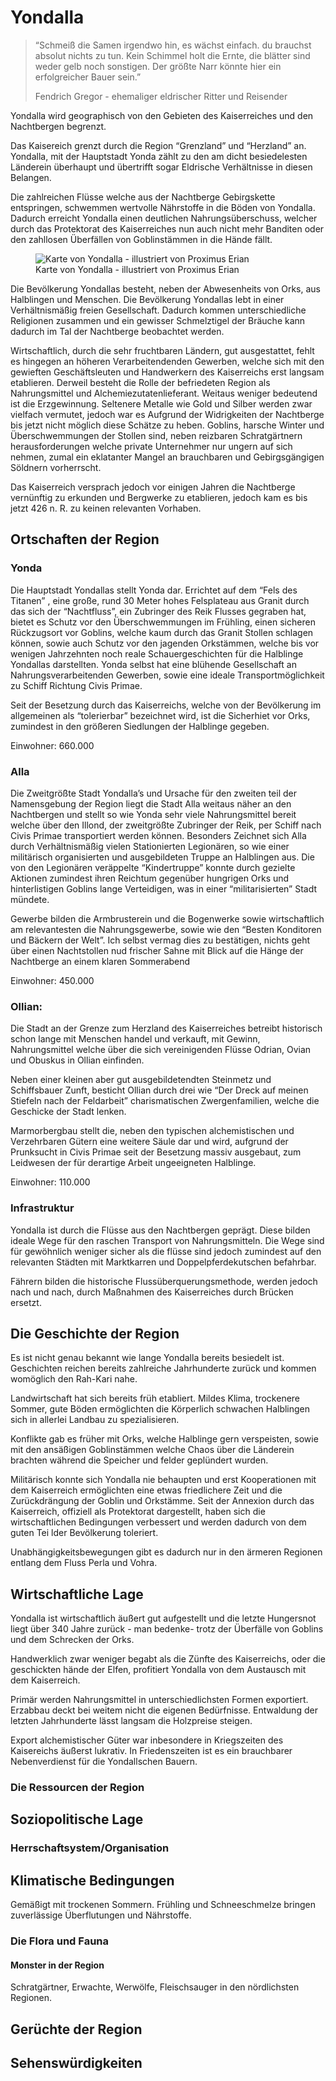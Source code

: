 # Yondalla

> "Schmeiß die Samen irgendwo hin, es wächst einfach. du brauchst absolut nichts zu tun. Kein Schimmel holt die Ernte, die blätter sind weder gelb noch sonstigen. Der größte Narr könnte hier ein erfolgreicher Bauer sein."
>
> Fendrich Gregor - ehemaliger eldrischer Ritter und Reisender

Yondalla wird geographisch von den Gebieten des Kaiserreiches und den Nachtbergen begrenzt.

Das Kaisereich grenzt durch die Region "Grenzland" und "Herzland" an. Yondalla, mit der Hauptstadt Yonda zählt zu den am dicht besiedelesten Länderein überhaupt und übertrifft sogar Eldrische Verhältnisse in diesen Belangen.

Die zahlreichen Flüsse welche aus der Nachtberge Gebirgskette entspringen, schwemmen wertvolle Nährstoffe in die Böden von Yondalla. Dadurch erreicht Yondalla einen deutlichen Nahrungsüberschuss, welcher durch das Protektorat des Kaiserreiches nun auch nicht mehr Banditen oder den zahllosen Überfällen von Goblinstämmen in die Hände fällt.

![Karte von Yondalla - illustriert von Proximus Erian](C:/Users/Xufe/Dropbox/Rpg/###Orbis/Pictures/Maps/Yondallamap.jpg "Karte von Yondalla - illustriert von Proximus Erian")

Die Bevölkerung Yondallas besteht, neben der Abwesenheits von Orks, aus Halblingen und Menschen. Die Bevölkerung Yondallas lebt in einer Verhältnismäßig freien Gesellschaft. Dadurch kommen unterschiedliche Religionen zusammen und ein gewisser Schmelztigel der Bräuche kann dadurch im Tal der Nachtberge beobachtet werden.

Wirtschaftlich, durch die sehr fruchtbaren Ländern, gut ausgestattet, fehlt es hingegen an höheren Verarbeitendenden Gewerben, welche sich mit den gewieften Geschäftsleuten und Handwerkern des Kaiserreichs erst langsam etablieren. Derweil besteht die Rolle der befriedeten Region als Nahrungsmittel und Alchemiezutatenlieferant. Weitaus weniger bedeutend ist die Erzgewinnung. Seltenere Metalle wie Gold und Silber werden zwar vielfach vermutet, jedoch war es Aufgrund der Widrigkeiten der Nachtberge bis jetzt nicht möglich diese Schätze zu heben. Goblins, harsche Winter und Überschwemmungen der Stollen sind, neben reizbaren Schratgärtnern herausforderungen welche private Unternehmer nur ungern auf sich nehmen, zumal ein eklatanter Mangel an brauchbaren und Gebirgsgängigen Söldnern vorherrscht.

Das Kaiserreich versprach jedoch vor einigen Jahren die Nachtberge vernünftig zu erkunden und Bergwerke zu etablieren, jedoch kam es bis jetzt 426 n. R. zu keinen relevanten Vorhaben.

## Ortschaften der Region

### Yonda

Die Hauptstadt Yondallas stellt Yonda dar. Errichtet auf dem "Fels des Titanen" , eine große, rund 30 Meter hohes Felsplateau aus Granit durch das sich der "Nachtfluss", ein Zubringer des Reik Flusses gegraben hat, bietet es Schutz vor den Überschwemmungen im Frühling, einen sicheren Rückzugsort vor Goblins, welche kaum durch das Granit Stollen schlagen können, sowie auch Schutz vor den jagenden Orkstämmen, welche bis vor wenigen Jahrzehnten noch reale Schauergeschichten für die Halblinge Yondallas darstellten. Yonda selbst hat eine blühende Gesellschaft an Nahrungsverarbeitenden Gewerben, sowie eine ideale Transportmöglichkeit zu Schiff Richtung Civis Primae.

Seit der Besetzung durch das Kaiserreichs, welche von der Bevölkerung im allgemeinen als "tolerierbar" bezeichnet wird, ist die Sicherhiet vor Orks, zumindest in den größeren Siedlungen der Halblinge gegeben.

Einwohner: 660.000

### Alla

Die Zweitgrößte Stadt Yondalla's und Ursache für den zweiten teil der Namensgebung der Region liegt die Stadt Alla weitaus näher an den Nachtbergen und stellt so wie Yonda sehr viele Nahrungsmittel bereit welche über den Illond, der zweitgrößte Zubringer der Reik, per Schiff nach Civis Primae transportiert werden können. Besonders Zeichnet sich Alla durch Verhältnismäßig vielen Stationierten Legionären, so wie einer militärisch organisierten und ausgebildeten Truppe an Halblingen aus. Die von den Legionären veräppelte "Kindertruppe " konnte durch gezielte Aktionen zumindest ihren Reichtum gegenüber hungrigen Orks und hinterlistigen Goblins lange Verteidigen, was in einer "militarisierten" Stadt mündete.

Gewerbe bilden die Armbrusterein und die Bogenwerke sowie wirtschaftlich am relevantesten die Nahrungsgewerbe, sowie wie den "Besten Konditoren und Bäckern der Welt". Ich selbst vermag dies zu bestätigen, nichts geht über einen Nachtstollen nud frischer Sahne mit Blick auf die Hänge der Nachtberge an einem klaren Sommerabend

Einwohner: 450.000

### Ollian:

Die Stadt an der Grenze zum Herzland des Kaiserreiches betreibt historisch schon lange mit Menschen handel und verkauft, mit Gewinn, Nahrungsmittel welche über die sich vereinigenden Flüsse Odrian, Ovian und Obuskus in Ollian einfinden.

Neben einer kleinen aber gut ausgebildetendten Steinmetz und Schiffsbauer Zunft, besticht Ollian durch drei wie "Der Dreck auf meinen Stiefeln nach der Feldarbeit" charismatischen Zwergenfamilien, welche die Geschicke der Stadt lenken.

Marmorbergbau stellt die, neben den typischen alchemistischen und Verzehrbaren Gütern eine weitere Säule dar und wird, aufgrund der Prunksucht in Civis Primae seit der Besetzung massiv ausgebaut, zum Leidwesen der für derartige Arbeit ungeeigneten Halblinge.

Einwohner: 110.000

### Infrastruktur

Yondalla ist durch die Flüsse aus den Nachtbergen geprägt. Diese bilden ideale Wege für den raschen Transport von Nahrungsmitteln. Die Wege sind für gewöhnlich weniger sicher als die flüsse sind jedoch zumindest auf den relevanten Städten mit Marktkarren und Doppelpferdekutschen befahrbar.

Fährern bilden die historische Flussüberquerungsmethode, werden jedoch nach und nach, durch Maßnahmen des Kaiserreiches durch Brücken ersetzt.

## Die Geschichte der Region

Es ist nicht genau bekannt wie lange Yondalla bereits besiedelt ist. Geschichten reichen bereits zahlreiche Jahrhunderte zurück und kommen womöglich den Rah-Kari nahe.

Landwirtschaft hat sich bereits früh etabliert. Mildes Klima, trockenere Sommer, gute Böden ermöglichten die Körperlich schwachen Halblingen sich in allerlei Landbau zu spezialisieren.

Konflikte gab es früher mit Orks, welche Halblinge gern verspeisten, sowie mit den ansäßigen Goblinstämmen welche Chaos über die Länderein brachten während die Speicher und felder geplündert wurden.

Militärisch konnte sich Yondalla nie behaupten und erst Kooperationen mit dem Kaiserreich ermöglichten eine etwas friedlichere Zeit und die Zurückdrängung der Goblin und Orkstämme. Seit der Annexion durch das Kaiserreich, offiziell als Protektorat dargestellt, haben sich die wirtschaftlichen Bedingungen verbessert und werden dadurch von dem guten Tei lder Bevölkerung toleriert.

Unabhängigkeitsbewegungen gibt es dadurch nur in den ärmeren Regionen entlang dem Fluss Perla und Vohra.

## Wirtschaftliche Lage

Yondalla ist wirtschaftlich äußert gut aufgestellt und die letzte Hungersnot liegt über 340 Jahre zurück - man bedenke- trotz der Überfälle von Goblins und dem Schrecken der Orks.

Handwerklich zwar weniger begabt als die Zünfte des Kaiserreichs, oder die geschickten hände der Elfen, profitiert Yondalla von dem Austausch mit dem Kaiserreich.

Primär werden Nahrungsmittel in unterschiedlichsten Formen exportiert. Erzabbau deckt bei weitem nicht die eigenen Bedürfnisse. Entwaldung der letzten Jahrhunderte lässt langsam die Holzpreise steigen.

Export alchemistischer Güter war inbesondere in Kriegszeiten des Kaisereichs äußerst lukrativ. In Friedenszeiten ist es ein brauchbarer Nebenverdienst für die Yondallschen Bauern.

### Die Ressourcen der Region

## Soziopolitische Lage

### Herrschaftsystem/Organisation

## Klimatische Bedingungen

Gemäßigt mit trockenen Sommern. Frühling und Schneeschmelze bringen zuverlässige Überflutungen und Nährstoffe.

### Die Flora und Fauna

#### Monster in der Region

Schratgärtner, Erwachte, Werwölfe, Fleischsauger in den nördlichsten Regionen.

## Gerüchte der Region

## Sehenswürdigkeiten

